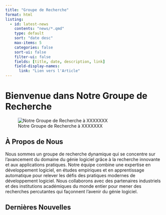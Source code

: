 ```yaml
---
title: "Groupe de Recherche"
format: html
listing:
  - id: latest-news
    contents: "news/*.qmd"
    type: default
    sort: "date desc"
    max-items: 5
    categories: false
    sort-ui: false
    filter-ui: false
    fields: [title, date, description, link]
    field-display-names:
      link: "Lien vers l'Article"
---
```


# Bienvenue dans Notre Groupe de Recherche

::: {.group-photo}
![Notre Groupe de Recherche à XXXXXXX](./assets/groupphoto.jpg "Photo du Groupe")
:::

## À Propos de Nous

Nous sommes un groupe de recherche dynamique qui se concentre sur l'avancement du domaine du génie logiciel grâce à la recherche innovante et aux applications pratiques. Notre équipe combine une expertise en développement logiciel, en études empiriques et en apprentissage automatique pour relever les défis des pratiques modernes de développement logiciel. Nous collaborons avec des partenaires industriels et des institutions académiques du monde entier pour mener des recherches percutantes qui façonnent l'avenir du génie logiciel.

## Dernières Nouvelles

::: {#latest-news}
:::
